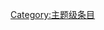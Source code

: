 {{catmore1|[[Wikipedia:地理学专题|Wikipedia:地理学专题]]}}
{{Articles by Quality| topic=地理学|project=地理学|format=TOC}}
{{Wikipedia category}}
{{emptycat}}
[[Category:主题级条目|Category:主题级条目]]